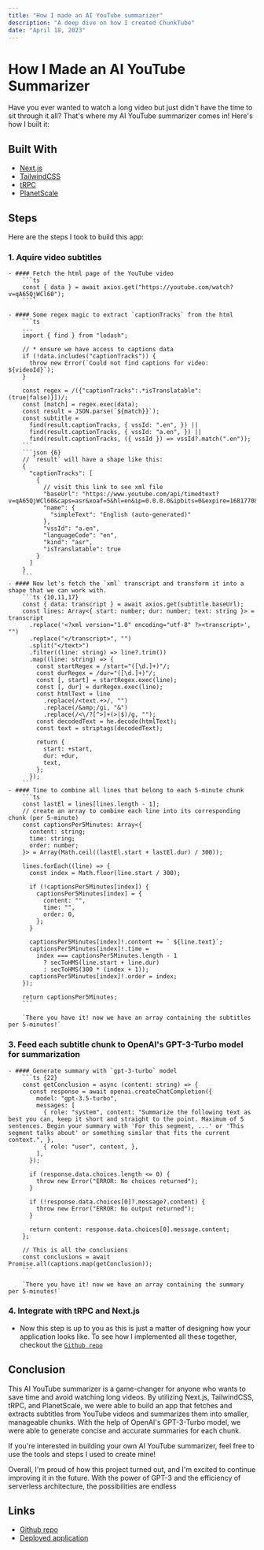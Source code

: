 ```yaml
---
title: "How I made an AI YouTube summarizer"
description: "A deep dive on how I created ChunkTube"
date: "April 18, 2023"
---
```


# How I Made an AI YouTube Summarizer

Have you ever wanted to watch a long video but just didn't have the time to sit through it all? That's where my AI YouTube summarizer comes in! Here's how I built it:

## Built With
- [Next.js](https://nextjs.org/)
- [TailwindCSS](https://tailwindcss.com/)
- [tRPC](https://trpc.io/)
- [PlanetScale](https://planetscale.com/)

## Steps

Here are the steps I took to build this app:

### 1. Aquire video subtitles
    - #### Fetch the html page of the YouTube video
        ```ts
        const { data } = await axios.get("https://youtube.com/watch?v=qA65QjWCl60");
        ````

    - #### Some regex magic to extract `captionTracks` from the html
        ```ts
        ...
        import { find } from "lodash";

        // * ensure we have access to captions data
        if (!data.includes("captionTracks")) {
          throw new Error(`Could not find captions for video: ${videoId}`);
        }

        const regex = /({"captionTracks":.*isTranslatable":(true|false)}])/;
        const [match] = regex.exec(data);
        const result = JSON.parse(`${match}}`);
        const subtitle =
          find(result.captionTracks, { vssId: ".en", }) ||
          find(result.captionTracks, { vssId: "a.en", }) ||
          find(result.captionTracks, ({ vssId }) => vssId?.match(".en"));
        ```
        ```json {6}
        // `result` will have a shape like this:
        {
          "captionTracks": [
            {
              // visit this link to see xml file
              "baseUrl": "https://www.youtube.com/api/timedtext?v=qA65QjWCl60&caps=asr&xoaf=5&hl=en&ip=0.0.0.0&ipbits=0&expire=1681770882&sparams=ip,ipbits,expire,v,caps,xoaf&signature=A3D29080D26C4831063A7E234BEF80BD4502E32E.64AA1E31F02A6827B31FFF9911D2A05DCDE3E0B7&key=yt8&kind=asr&lang=en",
              "name": {
                "simpleText": "English (auto-generated)"
              },
              "vssId": "a.en",
              "languageCode": "en",
              "kind": "asr",
              "isTranslatable": true
            }
          ]
        }
        ```
    - #### Now let's fetch the `xml` transcript and transform it into a shape that we can work with.
        ```ts {10,11,17}
        const { data: transcript } = await axios.get(subtitle.baseUrl);
        const lines: Array<{ start: number; dur: number; text: string }> = transcript
          .replace('<?xml version="1.0" encoding="utf-8" ?><transcript>', "")
          .replace("</transcript>", "")
          .split("</text>")
          .filter((line: string) => line?.trim())
          .map((line: string) => {
            const startRegex = /start="([\d.]+)"/;
            const durRegex = /dur="([\d.]+)"/;
            const [, start] = startRegex.exec(line);
            const [, dur] = durRegex.exec(line);
            const htmlText = line
              .replace(/<text.+>/, "")
              .replace(/&amp;/gi, "&")
              .replace(/<\/?[^>]+(>|$)/g, "");
            const decodedText = he.decode(htmlText);
            const text = striptags(decodedText);

            return {
              start: +start,
              dur: +dur,
              text,
            };
          });
        ```
    - #### Time to combine all lines that belong to each 5-minute chunk
        ```ts
        const lastEl = lines[lines.length - 1];
        // create an array to combine each line into its corresponding chunk (per 5-minute)
        const captionsPer5Minutes: Array<{
          content: string;
          time: string;
          order: number;
        }> = Array(Math.ceil((lastEl.start + lastEl.dur) / 300));

        lines.forEach((line) => {
          const index = Math.floor(line.start / 300);

          if (!captionsPer5Minutes[index]) {
            captionsPer5Minutes[index] = {
              content: "",
              time: "",
              order: 0,
            };
          }

          captionsPer5Minutes[index]!.content += ` ${line.text}`;
          captionsPer5Minutes[index]!.time =
            index === captionsPer5Minutes.length - 1
              ? secToHMS(line.start + line.dur)
              : secToHMS(300 * (index + 1));
          captionsPer5Minutes[index]!.order = index;
        });

        return captionsPer5Minutes;
        ```

        `There you have it! now we have an array containing the subtitles per 5-minutes!`


### 3. Feed each subtitle chunk to OpenAI's GPT-3-Turbo model for summarization
    - #### Generate summary with `gpt-3-turbo` model
        ```ts {22}
        const getConclusion = async (content: string) => {
          const response = await openai.createChatCompletion({
            model: "gpt-3.5-turbo",
            messages: [
              { role: "system", content: "Summarize the following text as best you can, keep it short and straight to the point. Maximum of 5 sentences. Begin your summary with 'For this segment, ...' or 'This segment talks about' or something similar that fits the current context.", },
              { role: "user", content, },
            ],
          });

          if (response.data.choices.length <= 0) {
            throw new Error("ERROR: No choices returned");
          }

          if (!response.data.choices[0]?.message?.content) {
            throw new Error("ERROR: No output returned");
          }

          return content: response.data.choices[0].message.content;
        };

        // This is all the conclusions
        const conclusions = await Promise.all(captions.map(getConclusion));
        ```

        `There you have it! now we have an array containing the summary per 5-minutes!`

### 4. Integrate with tRPC and Next.js

- Now this step is up to you as this is just a matter of designing how your application looks like. To see how I implemented all these together, checkout the [`Github repo`](https://github.com/princejoogie/chunktube/)

## Conclusion

This AI YouTube summarizer is a game-changer for anyone who wants to save time and avoid watching long videos. By utilizing Next.js, TailwindCSS, tRPC, and PlanetScale, we were able to build an app that fetches and extracts subtitles from YouTube videos and summarizes them into smaller, manageable chunks. With the help of OpenAI's GPT-3-Turbo model, we were able to generate concise and accurate summaries for each chunk. 

If you're interested in building your own AI YouTube summarizer, feel free to use the tools and steps I used to create mine!

Overall, I'm proud of how this project turned out, and I'm excited to continue improving it in the future. With the power of GPT-3 and the efficiency of serverless architecture, the possibilities are endless

## Links

- [Github repo](https://github.com/princejoogie/chunktube/)
- [Deployed application](https://chunktube.tech/)
